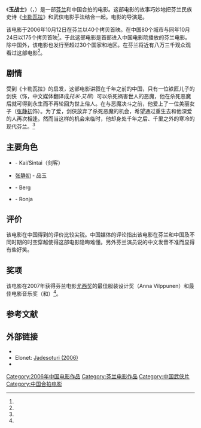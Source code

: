 {{电影信息框
| 颜色     = 
| 片名     = 玉战士
| 电影原名 = {{lang-fi|Jadesoturi}}
| 图像     = Jade Warrior movie poster.jpg
| 图像大小 = 
| 图像说明 = 《玉战士》电影海报
| 导演     = {{tsl|fi|Antti-Jussi Annila|安蒂-尤西·安尼拉}}
| 监制     = {{tsl|fi|Petri Jokiranta|Petri Jokiranta}}<br/>{{tsl|fi|Tero Kaukomaa|Tero Kaukomaa}}<br/>Jonah Greenberg
| 剧本     = 安蒂-尤西·安尼拉<br/>{{tsl|fi|Petri Jokiranta|Petri Jokiranta}}
| 故事     = {{tsl|fi|Iiro Küttner|Iiro Küttner}}
| 主演     = {{tsl|fi|Tommi Eronen|汤米·埃罗宁}}<br/>[[张静初|张静初]]<br/>{{tsl|fi|Markku Peltola|Markku Peltola}}<br/>{{tsl|fi|Krista Kosonen|Krista Kosonen}}
| 配乐     = {{tsl|fi|Samuli Kosminen|Samuli Kosminen}}<br/>{{tsl|fi|Kimmo Pohjonen|Kimmo Pohjonen}}
| 摄影     = {{tsl|fi|Henri Blomberg|Henri Blomberg}}
| 剪辑     = {{tsl|fi|Iikka Hesse|Iikka Hesse}}
| 制片商   = 
| 片长     = 110分钟
| 产地     = {{FIN}}<br/>{{中國大陸電影產地}}
| 语言     = [[芬兰语|芬兰语]]、[[普通话|普通话]]
| 上映日期 = 2006年10月13日（芬兰）<br>
2006年10月24日（中国大陆）
| 发行商   = {{tsl|en|Blind Spot Pictures|Blind Spot Pictures}}
| 预算     = 270万[[欧元|欧元]]<ref name="elonet"/>
| 票房     = 
}}
《'''玉战士'''》（{{lang-fi|Jadesoturi}}，{{lang-en|Jade Warrior}}）是一部[[芬兰|芬兰]]和中国合拍的电影。这部电影的故事巧妙地把芬兰民族史诗《[[卡勒瓦拉|卡勒瓦拉]]》和武侠电影手法结合一起。电影的导演是{{tsl|fi|Antti-Jussi Annila|安蒂-尤西·安尼拉}}。

该电影于2006年10月12日在芬兰以40个拷贝首映。在中国80个城市与同年10月24日以175个拷贝首映<ref name="IL"/>。于此这部电影是首部进入中国电影院播放的芬兰电影。除中国外，该电影也发行至超过30个国家和地区。在芬兰将近有八万三千观众观看过这部电影<ref name="ses"/>。

== 剧情 ==
受到《卡勒瓦拉》的启发，这部电影讲叙在千年之前的中国，只有一位铁匠儿子的剑侠（{{tsl|fi|Tommi Eronen|汤米·埃罗宁}}饰，中文媒体翻译成''托米·艾昂''）可以杀死祸害世人的恶魔，他在杀死恶魔后就可得到永生而不再轮回为世上俗人。在与恶魔决斗之前，他爱上了一位美丽女子（[[张静初|张静初]]饰）。为了爱，剑侠放弃了杀死恶魔的机会，希望通过重生去和他深爱的人再次相逢。然而当这样的机会来临时，他却身处千年之后、千里之外的寒冷的现代芬兰。<ref name="新浪"/>

== 主要角色 ==
* {{tsl|fi|Tommi Eronen|汤米·埃罗宁}} - Kai/Sintai（剑客）
* [[张静初|张静初]] - 品玉
* {{tsl|fi|Markku Peltola|Markku Peltola}} - Berg
* {{tsl|fi|Krista Kosonen|Krista Kosonen}} - Ronja

== 评价 ==
该电影在中国得到的评价比较尖锐。中国媒体的评论指出该电影在芬兰和中国及不同时期的时空穿越使得这部电影隐晦难懂。另外芬兰演员说的中文发音不准而显得有些好笑。

== 奖项 ==
该电影在2007年获得芬兰电影[[尤西奖|尤西奖]]的最佳服装设计奖（Anna Vilppunen）和最佳电影音乐奖（{{tsl|fi|Kimmo Pohjonen|Kimmo Pohjonen}}和{{tsl|fi|Samuli Kosminen|Samuli Kosminen}}）<ref name="jussit"/>。

== 参考文献 ==
{{Reflist|2|refs=
<ref name="elonet">{{cite web | url = http://www.elonet.fi/fi/elokuva/1269329 | title = Jadesoturi (2006) | language = fi | publisher = elonet.fi | date =  | accessdate = 2016-07-10 | archive-date = 2014-03-09 | archive-url = https://web.archive.org/web/20140309114429/http://www.elonet.fi/fi/elokuva/1269329 | dead-url = no }}</ref>

<ref name="IL">{{cite web | url = http://www.iltalehti.fi/leffat/200611025318625_le.shtml | title = Jadesoturi kiinnostaa Kiinassa | language = fi | publisher = Iltalehti | date = 2006-11-02 | accessdate = 2016-07-10 | archive-date = 2018-02-12 | archive-url = https://web.archive.org/web/20180212201611/http://www.iltalehti.fi/leffat/200611025318625_le.shtml | dead-url = no }}</ref>

<ref name="ses">{{cite web | url = http://ses.fi/fileadmin/dokumentit/Tilastot_2007.pdf | title = Tilastoja - Facts & Figures 2007 | format = pdf | language = fi,en | publisher = Suomen elokuvasäätiö （芬兰电影基金会） | date =  | accessdate = 2016-07-10 | archive-date = 2013-12-28 | archive-url = https://web.archive.org/web/20131228000215/http://ses.fi/fileadmin/dokumentit/Tilastot_2007.pdf | dead-url = no }}</ref>

<ref name="新浪">{{cite web | url = http://ent.sina.com.cn/m/2006-09-29/15081268548.html | title = 资料：中芬合拍片《玉战士》剧情简介 | publisher = 新浪娱乐 | date = 2006-09-29 | accessdate = 2016-07-10 | archive-date = 2017-03-05 | archive-url = https://web.archive.org/web/20170305003036/http://ent.sina.com.cn/m/2006-09-29/15081268548.html | dead-url = no }}</ref>

<ref name="jussit">{{cite web | url = http://www.jussit.fi/ | title = Voittajat -> 2000-2009 | language = fi | publisher = jussit.fi | date =  | accessdate = 2016-07-10 | archive-date = 2015-01-10 | archive-url = https://web.archive.org/web/20150110183100/http://www.jussit.fi/ | dead-url = no }}</ref>
}}

== 外部链接 ==
* {{IMDb title|0416871| Jade Warrior (2006)}}
* Elonet: [http://www.elonet.fi/fi/elokuva/1269329 Jadesoturi (2006)]{{Wayback|url=http://www.elonet.fi/fi/elokuva/1269329 |date=20140309114429 }} {{fi}}
* {{rottentomatoes|jadesoturi}}

{{DEFAULTSORT:Jade Warrior}}
[[Category:2006年中国电影作品|Category:2006年中国电影作品]]
[[Category:芬兰电影作品|Category:芬兰电影作品]]
[[Category:中国武侠片|Category:中国武侠片]]
[[Category:中国合拍电影|Category:中国合拍电影]]